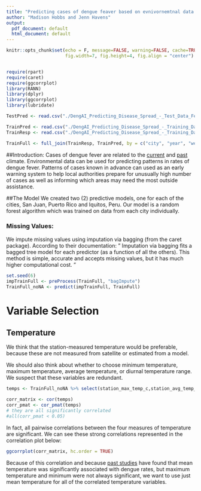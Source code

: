 ---
title: "Predicting cases of dengue feaver based on evnivornemtnal data using a random forest model."
author: "Madison Hobbs and Jenn Havens"
output:
  pdf_document: default
  html_document: default
---
```{r loadData, echo = F , warning=FALSE, include=FALSE}

knitr::opts_chunk$set(echo = F, message=FALSE, warning=FALSE, cache=TRUE, 
                      fig.width=7, fig.height=4, fig.align = "center")


require(rpart)
require(caret)
require(ggcorrplot)
library(RANN)
library(dplyr)
library(ggcorrplot)
library(lubridate)

TestPred <- read.csv("./DengAI_Predicting_Disease_Spread_-_Test_Data_Features.csv")

TrainPred <- read.csv("./DengAI_Predicting_Disease_Spread_-_Training_Data_Features.csv")
TrainResp <- read.csv("./DengAI_Predicting_Disease_Spread_-_Training_Data_Labels.csv")

TrainFull <- full_join(TrainResp, TrainPred, by = c("city", "year", "weekofyear"))


```

##Introduction:
Cases of dengue fever are related to the [current](http://journals.plos.org/plosntds/article?id=10.1371/journal.pntd.0001648) and [past](http://www.sciencedirect.com/science/article/pii/S0001706X07001271) climate. Environmental data can be used for predicting patterns in rates of dengue fever. Patterns of cases known in advance can used as an early warning system to help local authorities prepare for unusually high number of cases as well as informing which areas may need the most outside assistance.


##The Model
We created two (2) predictive models, one for each of the cities, San Juan, Puerto Rico and Iquitos, Peru. Our model is a random forest algorithm which was trained on data from each city individually. 


### Missing Values:

We impute missing values using imputation via bagging (from the caret package). According to their documentation: " Imputation via bagging fits a bagged tree model for each predictor (as a function of all the others). This method is simple, accurate and accepts missing values, but it has much higher computational cost. "


```{r bagToFillNAs}
set.seed(6)
impTrainFull <- preProcess(TrainFull, "bagImpute")
TrainFull_noNA <- predict(impTrainFull, TrainFull)
```

# Variable Selection

## Temperature

We think that the station-measured temperature would be preferable, because these are not measured from satellite or estimated from a model. 

We should also think about whether to choose minimum temperature, maximum temperature, average temperature, or diurnal temperature range. We suspect that these variables are redundant.


```{r tempCor, echo=F}
temps <- TrainFull_noNA %>% select(station_max_temp_c,station_avg_temp_c, station_min_temp_c, station_diur_temp_rng_c) 

corr_matrix <- cor(temps)
corr_pmat <- cor_pmat(temps)
# they are all significantly correlated 
#all(corr_pmat < 0.05)
```

In fact, all pairwise correlations between the four measures of temperature are significant. We can see these strong correlations represented in the correlation plot below:


```{r tempCorPlot}
ggcorrplot(corr_matrix, hc.order = TRUE)
```


Because of this correlation and because [past studies](https://bmcpublichealth.biomedcentral.com/track/pdf/10.1186/s12889-016-2923-2?site=http://bmcpublichealth.biomedcentral.com) have found that mean temperature was significantly associated with dengue rates, but maximum temperature and minimum were not always significant, we want to use just mean temperature for all of the correlated temperature variables.

